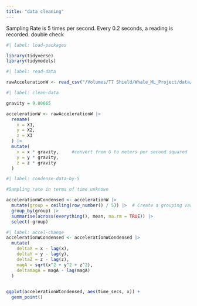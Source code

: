 ```yaml
---
title: "data cleaning"
---
```


Sampling Rate is 5 times per second. Every 0.2 seconds, a reading is recorded. double check

```r
#| label: load-packages

library(tidyverse)
library(tidymodels)
```

```r
#| label: read-data

rawAccelerationW <- read_csv("/Volumes/T7 Shield/Whale_ML_Project/data/raw/accelerationw.csv", col_names = FALSE)
```

```r
#| label: clean-data

gravity = 9.80665

accelerationW <- rawAccelerationW |>
  rename(
    x = X1,
    y = X2,
    z = X3
  ) |>
  mutate(
    x = x * gravity,     #convert from G to meters per second squared
    y = y * gravity,
    z = z * gravity
  )


```

```r
#| label: condense-data-by-5 

#Sampling rate in terms of time unknown

accelerationWCondensed <- accelerationW |>
  mutate(group = ceiling(row_number() / 5)) |>  # Create a grouping variable
  group_by(group) |>
  summarise(across(everything(), mean, na.rm = TRUE)) |> 
  select(-group)


```

```r
#| label: accel-change
accelerationWCondensed <- accelerationWCondensed |>
  mutate(
    deltaX = x - lag(x),
    deltaY = y - lag(y),
    deltaZ = z - lag(z),
    magA = sqrt(x^2 + y^2 + z^2),
    deltamagA = magA - lag(magA)
  ) 
         


```

```r

ggplot(accelerationWCondensed, aes(time_secs, x)) +
  geom_point()

```
